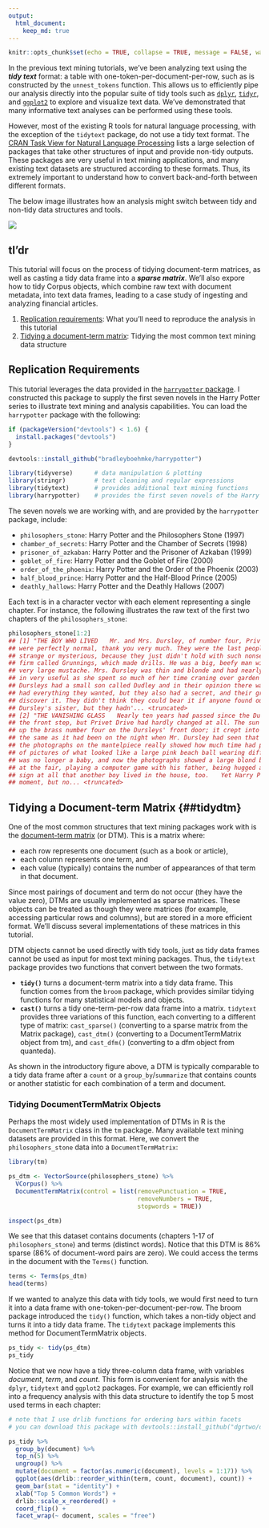 ```yaml
---
output:
  html_document:
    keep_md: true
---
```


```r
knitr::opts_chunk$set(echo = TRUE, collapse = TRUE, message = FALSE, warning = FALSE)
```

In the previous text mining tutorials, we’ve been analyzing text using the __*tidy text*__ format: a table with one-token-per-document-per-row, such as is constructed by the `unnest_tokens` function. This allows us to efficiently pipe our analysis directly into the popular suite of tidy tools such as [`dplyr`](dplyr), [`tidyr`](tidyr), and [`ggplot2`](ggplot) to explore and visualize text data. We’ve demonstrated that many informative text analyses can be performed using these tools.

However, most of the existing R tools for natural language processing, with the exception of the `tidytext` package, do not use a tidy text format. The [CRAN Task View for Natural Language Processing](https://cran.r-project.org/web/views/NaturalLanguageProcessing.html) lists a large selection of packages that take other structures of input and provide non-tidy outputs. These packages are very useful in text mining applications, and many existing text datasets are structured according to these formats. Thus, its extremely important to understand how to convert back-and-forth between different formats.

The below image illustrates how an analysis might switch between tidy and non-tidy data structures and tools. 

![](tidyflow.png)

## tl'dr

This tutorial will focus on the process of tidying document-term matrices, as well as casting a tidy data frame into a __*sparse matrix*__. We’ll also expore how to tidy Corpus objects, which combine raw text with document metadata, into text data frames, leading to a case study of ingesting and analyzing financial articles.

1. [Replication requirements](#rep): What you’ll need to reproduce the analysis in this tutorial
2. [Tidying a document-term matrix](#tidydtm): Tidying the most common text mining data structure


## Replication Requirements {#rep}

This tutorial leverages the data provided in the [`harrypotter` package](https://github.com/bradleyboehmke/harrypotter).  I constructed this package to supply the first seven novels in the Harry Potter series to illustrate text mining and analysis capabilities.  You can load the `harrypotter` package with the following:

```r
if (packageVersion("devtools") < 1.6) {
  install.packages("devtools")
}

devtools::install_github("bradleyboehmke/harrypotter")
```

```r
library(tidyverse)      # data manipulation & plotting
library(stringr)        # text cleaning and regular expressions
library(tidytext)       # provides additional text mining functions
library(harrypotter)    # provides the first seven novels of the Harry Potter series
```

The seven novels we are working with, and are provided by the `harrypotter` package, include:

- `philosophers_stone`: Harry Potter and the Philosophers Stone (1997)
- `chamber_of_secrets`: Harry Potter and the Chamber of Secrets (1998)
- `prisoner_of_azkaban`: Harry Potter and the Prisoner of Azkaban (1999)
- `goblet_of_fire`: Harry Potter and the Goblet of Fire (2000)
- `order_of_the_phoenix`: Harry Potter and the Order of the Phoenix (2003)
- `half_blood_prince`: Harry Potter and the Half-Blood Prince (2005)
- `deathly_hallows`: Harry Potter and the Deathly Hallows (2007)

Each text is in a character vector with each element representing a single chapter.  For instance, the following illustrates the raw text of the first two chapters of the `philosophers_stone`:

```r
philosophers_stone[1:2]
## [1] "THE BOY WHO LIVED　　Mr. and Mrs. Dursley, of number four, Privet Drive, were proud to say that they 
## were perfectly normal, thank you very much. They were the last people you'd expect to be involved in anything 
## strange or mysterious, because they just didn't hold with such nonsense.　　Mr. Dursley was the director of a 
## firm called Grunnings, which made drills. He was a big, beefy man with hardly any neck, although he did have a 
## very large mustache. Mrs. Dursley was thin and blonde and had nearly twice the usual amount of neck, which came
## in very useful as she spent so much of her time craning over garden fences, spying on the neighbors. The 
## Dursleys had a small son called Dudley and in their opinion there was no finer boy anywhere.　　The Dursleys 
## had everything they wanted, but they also had a secret, and their greatest fear was that somebody would 
## discover it. They didn't think they could bear it if anyone found out about the Potters. Mrs. Potter was Mrs. 
## Dursley's sister, but they hadn'... <truncated>
## [2] "THE VANISHING GLASS　　Nearly ten years had passed since the Dursleys had woken up to find their nephew on
## the front step, but Privet Drive had hardly changed at all. The sun rose on the same tidy front gardens and lit
## up the brass number four on the Dursleys' front door; it crept into their living room, which was almost exactly
## the same as it had been on the night when Mr. Dursley had seen that fateful news report about the owls. Only
## the photographs on the mantelpiece really showed how much time had passed. Ten years ago, there had been lots
## of pictures of what looked like a large pink beach ball wearing different-colored bonnets -- but Dudley Dursley
## was no longer a baby, and now the photographs showed a large blond boy riding his first bicycle, on a carousel 
## at the fair, playing a computer game with his father, being hugged and kissed by his mother. The room held no
## sign at all that another boy lived in the house, too.　　Yet Harry Potter was still there, asleep at the
## moment, but no... <truncated>
```


## Tidying a Document-term Matrix {##tidydtm}

One of the most common structures that text mining packages work with is the [document-term matrix](https://en.wikipedia.org/wiki/Document-term_matrix) (or DTM). This is a matrix where:

- each row represents one document (such as a book or article),
- each column represents one term, and
- each value (typically) contains the number of appearances of that term in that document.

Since most pairings of document and term do not occur (they have the value zero), DTMs are usually implemented as sparse matrices. These objects can be treated as though they were matrices (for example, accessing particular rows and columns), but are stored in a more efficient format. We’ll discuss several implementations of these matrices in this tutorial.

DTM objects cannot be used directly with tidy tools, just as tidy data frames cannot be used as input for most text mining packages. Thus, the `tidytext` package provides two functions that convert between the two formats.

- __`tidy()`__ turns a document-term matrix into a tidy data frame. This function comes from the `broom` package, which provides similar tidying functions for many statistical models and objects.
- __`cast()`__ turns a tidy one-term-per-row data frame into a matrix. `tidytext` provides three variations of this function, each converting to a different type of matrix: `cast_sparse()` (converting to a sparse matrix from the Matrix package), `cast_dtm()` (converting to a DocumentTermMatrix object from tm), and `cast_dfm()` (converting to a dfm object from quanteda).

As shown in the introductory figure above, a DTM is typically comparable to a tidy data frame after a `count` or a `group_by`/`summarize` that contains counts or another statistic for each combination of a term and document.

### Tidying DocumentTermMatrix Objects

Perhaps the most widely used implementation of DTMs in R is the `DocumentTermMatrix` class in the `tm` package. Many available text mining datasets are provided in this format.  Here, we convert the `philosophers_stone` data into a `DocumentTermMatrix`:

```r
library(tm)

ps_dtm <- VectorSource(philosophers_stone) %>%
  VCorpus() %>%
  DocumentTermMatrix(control = list(removePunctuation = TRUE,
                                    removeNumbers = TRUE,
                                    stopwords = TRUE))

inspect(ps_dtm)
```

We see that this dataset contains documents (chapters 1-17 of `philosophers_stone`) and terms (distinct words). Notice that this DTM is 86% sparse (86% of document-word pairs are zero). We could access the terms in the document with the `Terms()` function.

```r
terms <- Terms(ps_dtm)
head(terms)
```

If we wanted to analyze this data with tidy tools, we would first need to turn it into a data frame with one-token-per-document-per-row. The broom package introduced the `tidy()` function, which takes a non-tidy object and turns it into a tidy data frame. The `tidytext` package implements this method for DocumentTermMatrix objects.

```r
ps_tidy <- tidy(ps_dtm)
ps_tidy
```

Notice that we now have a tidy three-column data frame, with variables *document*, *term*, and *count*.  This form is convenient for analysis with the `dplyr`, `tidytext` and `ggplot2` packages. For example, we can efficiently roll into a frequency analysis with this data structure to identify the top 5 most used terms in each chapter:

```r
# note that I use drlib functions for ordering bars within facets
# you can download this package with devtools::install_github("dgrtwo/drlib") 

ps_tidy %>%
  group_by(document) %>%
  top_n(5) %>%
  ungroup() %>%
  mutate(document = factor(as.numeric(document), levels = 1:17)) %>%
  ggplot(aes(drlib::reorder_within(term, count, document), count)) +
  geom_bar(stat = "identity") +
  xlab("Top 5 Common Words") +
  drlib::scale_x_reordered() +
  coord_flip() +
  facet_wrap(~ document, scales = "free")
```


